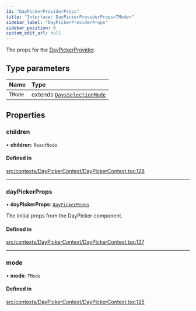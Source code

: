 ```yaml
---
id: "DayPickerProviderProps"
title: "Interface: DayPickerProviderProps<TMode>"
sidebar_label: "DayPickerProviderProps"
sidebar_position: 0
custom_edit_url: null
---
```


The props for the [DayPickerProvider](/api/functions/DayPickerProvider.md).

## Type parameters

| Name | Type |
| :------ | :------ |
| `TMode` | extends [`DaysSelectionMode`](/api/types/DaysSelectionMode.md) |

## Properties

### children

• **children**: `ReactNode`

#### Defined in

[src/contexts/DayPickerContext/DayPickerContext.tsx:128](https://github.com/gpbl/react-day-picker/blob/cd80be68f/src/contexts/DayPickerContext/DayPickerContext.tsx#L128)

___

### dayPickerProps

• **dayPickerProps**: [`DayPickerProps`](/api/types/DayPickerProps.md)

The initial props from the DayPicker component.

#### Defined in

[src/contexts/DayPickerContext/DayPickerContext.tsx:127](https://github.com/gpbl/react-day-picker/blob/cd80be68f/src/contexts/DayPickerContext/DayPickerContext.tsx#L127)

___

### mode

• **mode**: `TMode`

#### Defined in

[src/contexts/DayPickerContext/DayPickerContext.tsx:125](https://github.com/gpbl/react-day-picker/blob/cd80be68f/src/contexts/DayPickerContext/DayPickerContext.tsx#L125)
